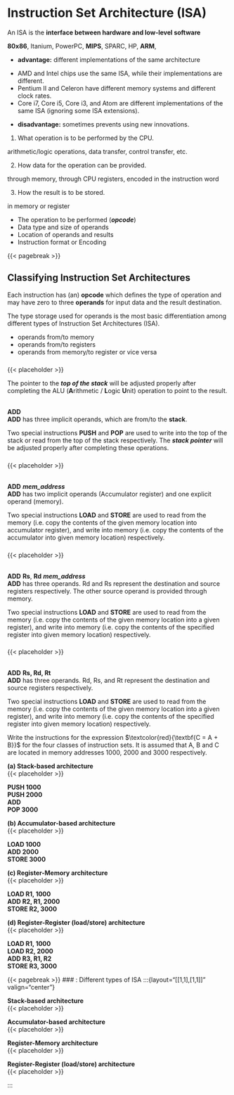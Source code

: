 # [Instruction Set Architecture (ISA)]{color=red}

An ISA is the **interface between hardware and low-level software**

::: {.tcolorbox options="colback=boxbodycol, colframe=boxheadcol, title=Some modern instruction set architectures:, coltitle=boxtitlecol, colbacktitle=boxheadcol"}
[**80x86**]{color=red}, Itanium, PowerPC, [**MIPS**]{color=red}, SPARC, HP, [**ARM**]{color=red}, [**\underline{RISC-V}**]{color=red}
:::

::: {.tcolorbox options="colback=boxbodycol, colframe=boxheadcol, title=Issues with a fixed ISA:, coltitle=boxtitlecol, colbacktitle=boxheadcol"}
-   [**advantage:**]{color=red} different implementations of the same architecture

::: {.tcolorbox options="oversize, left=11pt, right=11pt, colback=boxbodycol2, colframe=boxheadcol2, title=Example, coltitle=boxtitlecol2, colbacktitle=boxheadcol2"}
-   AMD and Intel chips use the same ISA, while their implementations are different.
-   Pentium II and Celeron have different memory systems and different clock rates.
-   Core i7, Core i5, Core i3, and Atom are different implementations of the same ISA (ignoring some ISA extensions).
:::

-   [**disadvantage:**]{color=red} sometimes prevents using new innovations.

:::

[**\underline{ISA design:}**]{color=red} [\textbf{What is needed to be included in each \textit{\underline{machine instruction?}}}]{color=blue}

1.  What operation is to be performed by the CPU.

::: {.tcolorbox options="colback=boxbodycol, colframe=boxbodycol"}
arithmetic/logic operations, data transfer, control transfer, etc.
:::

2.  How data for the operation can be provided.

::: {.tcolorbox options="colback=boxbodycol, colframe=boxbodycol"}
through memory, through CPU registers, encoded in the instruction word
:::

3.  How the result is to be stored.

::: {.tcolorbox options="colback=boxbodycol, colframe=boxbodycol"}
in memory or register
:::

::: {.tcolorbox options="colback=boxbodycol, colframe=boxheadcol, title=\\textcolor{red}{\\textbf{Therefore, the ISA must define:}}, coltitle=boxtitlecol, colbacktitle=boxheadcol"}
-   The operation to be performed (***opcode***)
-   Data type and size of operands
-   Location of operands and results
-   Instruction format or Encoding
:::

{{< pagebreak >}}

## Classifying Instruction Set Architectures

Each instruction has (an) [**opcode**]{color=red} which defines the type of operation and may have zero to three [**operands**]{color=red} for input data and the result destination.

::: {.tcolorbox options="colback=boxbodycol, colframe=boxbodycol"}
The type storage used for operands is the most basic differentiation among different types of Instruction Set Architectures (ISA).

-   operands from/to memory
-   operands from/to registers
-   operands from memory/to register or vice versa
:::

### [\underline{Stack-based Architecture}]{color=red}

::: {layout="[40,60]" fig-pos="H"}

::: {#first-column}
<!-- ! placeholder ! -->
{{< placeholder >}}
:::

::: {#second-column}
::: {.tcolorbox options="colback=boxbodycol, colframe=boxbodycol"}
The pointer to the ***top of the stack*** will be adjusted properly after completing the ALU (**A**rithmetic / **L**ogic **U**nit) operation to point to the result.
:::

::: {.tcolorbox options="colback=boxbodycol, colframe=boxbodycol"}
**\underline{Instruction:}**\
[**ADD**]{color=red}\
[**ADD**]{color=blue} has three implicit operands, which are from/to the **stack**.
:::
:::
:::

::: {.tcolorbox options="colback=boxbodycol, colframe=boxbodycol"}
Two special instructions [**PUSH**]{color=red} and [**POP**]{color=red} are used to write into the top of the stack or read from the top of the stack respectively. The ***stack pointer*** will be adjusted properly after completing these operations.
:::

### [\underline{Accumulator-based Architecture}]{color=red}

::: {layout="[40,60]" fig-pos="H"}

::: {#first-column}
<!-- ! placeholder ! -->
{{< placeholder >}}
:::

:::{#second-column}
::: {.tcolorbox options="colback=boxbodycol, colframe=boxbodycol"}
**\underline{Instruction:}**\
[**ADD**]{color=red}    ***mem_address***\
[**ADD**]{color=blue} has two implicit operands (Accumulator register) and one explicit operand (memory).
:::
:::
:::

::: {.tcolorbox options="colback=boxbodycol, colframe=boxbodycol"}
Two special instructions [**LOAD**]{color=red} and [**STORE**]{color=red} are used to read from the memory (i.e. copy the contents of the given memory location into accumulator register), and write into memory (i.e. copy the contents of the accumulator into given memory location) respectively.
:::

### [\underline{Register-Memory Architecture}]{color=red}

::: {layout="[40,60]" fig-pos="H"}

:::{#first-column}
<!-- ! placeholder ! -->
{{< placeholder >}}
:::

:::{#second-column}
::: {.tcolorbox options="colback=boxbodycol, colframe=boxbodycol"}
**\underline{Instruction:}**\
[**ADD**]{color=red} **Rs**, **Rd** ***mem_address***\
[**ADD**]{color=blue} has three operands. [Rd]{color=red} and [Rs]{color=red} represent the destination and source registers respectively. The other source operand is provided through memory.
:::
:::
:::

::: {.tcolorbox options="colback=boxbodycol, colframe=boxbodycol"}
Two special instructions [**LOAD**]{color=red} and [**STORE**]{color=red} are used to read from the memory (i.e. copy the contents of the given memory location into a given register), and write into memory (i.e. copy the contents of the specified register into given memory location) respectively.
:::


### [\underline{Register-Register (load/store) Architecture}]{color=red}

::: {layout="[40,60]" fig-pos="H"}

:::{#first-column}
<!-- ! placeholder ! -->
{{< placeholder >}}
:::

::: {#second-column}
::: {.tcolorbox options="colback=boxbodycol, colframe=boxbodycol"}
**\underline{Instruction:}**\
[**ADD**]{color=red} **Rs, Rd, Rt**\
[**ADD**]{color=blue} has three operands. [Rd]{color=red}, [Rs]{color=red}, and [Rt]{color=red} represent the destination and source registers respectively. 
:::
:::
:::

::: {.tcolorbox options="colback=boxbodycol, colframe=boxbodycol"}
Two special instructions [**LOAD**]{color=red} and [**STORE**]{color=red} are used to read from the memory (i.e. copy the contents of the given memory location into a given register), and write into memory (i.e. copy the contents of the specified register into given memory location) respectively.
:::

::: {.tcolorbox options="colback=boxbodycol2, colframe=boxheadcol2, title=Example, coltitle=boxtitlecol2, colbacktitle=boxheadcol2"}
Write the instructions for the expression $\textcolor{red}{\textbf{C = A + B}}$ for the four classes of instruction sets. It is assumed that A, B and C are located in memory addresses 1000, 2000 and 3000 respectively.
:::

::: {layout="[65,35]" valign="center"}
:::{#first-column}
[**(a) Stack-based architecture**]{color=red}\
<!-- ! placeholder ! -->
{{< placeholder >}}
:::

::: {#second-column}
::: {.tcolorbox options="colback=boxbodycol, colframe=boxbodycol"}
[**PUSH 1000**]{color=blue}\
[**PUSH 2000**]{color=blue}\
[**ADD**]{color=blue}\
[**POP 3000**]{color=blue} 
:::
:::
:::

:::{layout="[65,35]" valign="center"}
:::{#first-column}
[**(b) Accumulator-based architecture**]{color=red}\
<!-- ! placeholder ! -->
{{< placeholder >}}
:::

:::{#second-column}
:::{.tcolorbox options="colback=boxbodycol, colframe=boxbodycol"}
[**LOAD 1000**]{color=blue}\
[**ADD 2000**]{color=blue}\
[**STORE 3000**]{color=blue}
:::
:::
:::

:::{layout="[65,35]" valign="center"}
:::{#first-column}
[**(c) Register-Memory architecture**]{color=red}\
<!-- ! placeholder ! -->
{{< placeholder >}}
:::

:::{#second-column}
:::{.tcolorbox options="colback=boxbodycol, colframe=boxbodycol"}
[**LOAD R1, 1000**]{color=blue}\
[**ADD R2, R1, 2000**]{color=blue}\
[**STORE R2, 3000**]{color=blue}
:::
:::
:::

::: {layout="[65,35]" valign="center"}
::: {#first-column}
[**(d) Register-Register (load/store) architecture**]{color=red}\
<!-- ! placeholder ! -->
{{< placeholder >}}
:::

::: {#second-column}
::: {.tcolorbox options="colback=boxbodycol, colframe=boxbodycol"}
[**LOAD R1, 1000**]{color=blue}\
[**LOAD R2, 2000**]{color=blue}\
[**ADD R3, R1, R2**]{color=blue}\
[**STORE R3, 3000**]{color=blue}
:::
:::
:::

{{< pagebreak >}}
### [\underline{Summary}:]{color=red} Different types of ISA
:::{layout="[[1,1],[1,1]]" valign="center"}

:::{#r1c1}
[**Stack-based architecture**]{color=red}\
<!-- ! placeholder ! -->
{{< placeholder >}}
:::

:::{#r1c2}
[**Accumulator-based architecture**]{color=red}\
<!-- ! placeholder ! -->
{{< placeholder >}}
:::

:::{#r2c1}
[**Register-Memory architecture**]{color=red}\
<!-- ! placeholder ! -->
{{< placeholder >}}
:::

:::{#r2c2}
[**Register-Register (load/store) architecture**]{color=red}\
<!-- ! placeholder ! -->
{{< placeholder >}}
:::

:::



